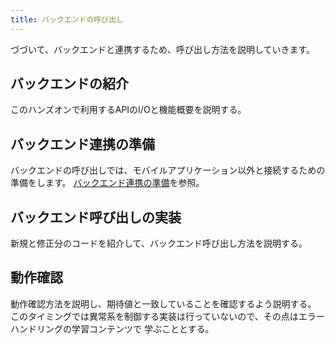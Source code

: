 ```yaml
---
title: バックエンドの呼び出し
---
```


づづいて、バックエンドと連携するため、呼び出し方法を説明していきます。

## バックエンドの紹介

このハンズオンで利用するAPIのI/Oと機能概要を説明する。

## バックエンド連携の準備

バックエンドの呼び出しでは、モバイルアプリケーション以外と接続するための準備をします。
[バックエンド連携の準備](api-env-build.md)を参照。

## バックエンド呼び出しの実装

新規と修正分のコードを紹介して、バックエンド呼び出し方法を説明する。

## 動作確認

動作確認方法を説明し、期待値と一致していることを確認するよう説明する。
このタイミングでは異常系を制御する実装は行っていないので、その点はエラーハンドリングの学習コンテンツで
学ぶこととする。
